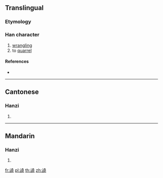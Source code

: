 {{character info/new}}
==Translingual==

===Etymology===
{{Han compound|言|堯|c1=s|c2=p|t1=say|ls=psc}}

===Han character===
{{Han char|rn=149|rad=言|as=12|sn=19|four=04611|canj=YRGGU}}

# [[wrangling]]
# to [[quarrel]]

====References====
* {{Han ref|kx=1180.160|dkj=35947|dj=1644.010|hdz=64016.030|uh=8B4A|ud=35658|bh=F2F8|bd=62200}}

----

==Cantonese==

===Hanzi===
{{yue-hanzi|jyut=naau4|y=naau4}}

# {{defn|lang=yue|sort=言12}}

----

==Mandarin==

===Hanzi===
{{cmn-hanzi|pin=[[náo]] ([[nao2]])|wg=nao<sup>2</sup>}}

# {{defn|lang=cmn|sort=言12}}

[[fr:譊]]
[[pl:譊]]
[[th:譊]]
[[zh:譊]]